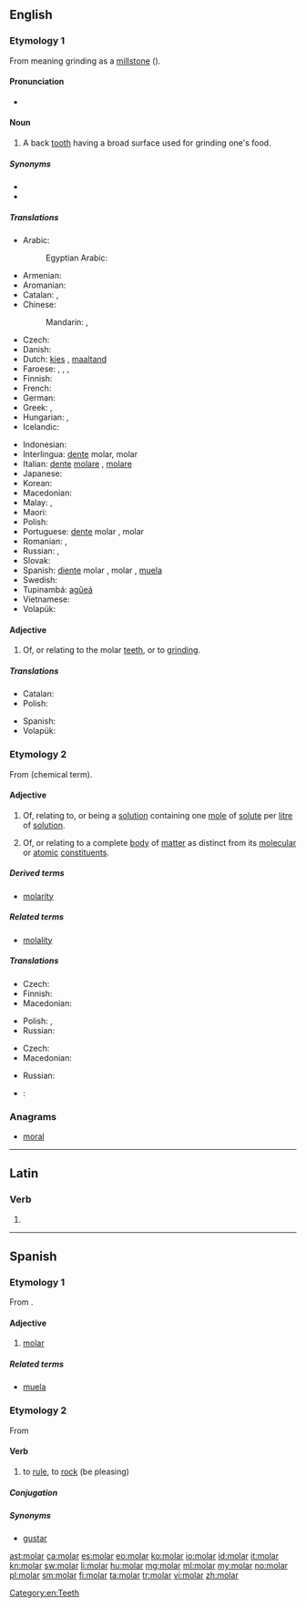 ==English==

===Etymology 1===
From {{etyl|la}} {{term|molaris|molāris|lang=la}} meaning grinding as a [[millstone]] ({{term|mola|lang=la}}).

====Pronunciation====
* {{rhymes|əʊlə(r)}}

====Noun====
{{en-noun}}

# A back [[tooth]] having a broad surface used for grinding one's food.

=====Synonyms=====
* {{l|en|wangtooth}}
* {{l|en|grinder}}

=====Translations=====
{{trans-top|back tooth}}
* Arabic: {{t-|ar|ضرس|m|tr=ḍirs|sc=Arab}}
*: Egyptian Arabic: {{tø|arz|ضرس|m|tr=ders|sc=Arab}}
* Armenian: {{t-|hy|սեղանատամ|tr=seġanatam}}
* Aromanian: {{t-|rup|mãseauã|f}}
* Catalan: {{t-|ca|queixal|m}}, {{t+|ca|molar|m}}
* Chinese:
*: Mandarin: {{t|cmn|臼齒|sc=Hani}}, {{t|cmn|臼齿|tr=jiùchǐ|sc=Hani}}
* Czech: {{t+|cs|stolička|f}}
* Danish: {{t-|da|kindtand|c}}
* Dutch: [[kies]] {{m}}, [[maaltand]] {{m}}
* Faroese: {{t-|fo|jakslur|m}}, {{t-|fo|jaksul|m}}, {{t-|fo|jaksil|m}}, {{t-|fo|jaksli|m}}
* Finnish: {{t+|fi|poskihammas}}
* French: {{t+|fr|molaire|f}}
* German: {{t+|de|Backenzahn|m}}
* Greek: {{t+|el|γομφίος|m|tr=gomfíos}},  {{qualifier|colloquial}} {{t+|el|τραπεζίτης|m|tr=trapezítis}}
* Hungarian: {{t+|hu|zápfog}},  {{t-|hu|őrlőfog}}
* Icelandic: {{t-|is|jaxl|m}}
{{trans-mid}}
* Indonesian: {{t+|id|geraham}}
* Interlingua: [[dente]] molar, molar
* Italian: [[dente]] [[molare]] {{m}}, [[molare]] {{m}}
* Japanese: {{t+|ja|臼歯|tr=きゅうし, kyūshi|sc=Jpan}}
* Korean: {{t+|ko|어금니|tr=eogeumni|sc=Kore}}
* Macedonian: {{t-|mk|катник|m|tr=kátnik}}
* Malay: {{t|ms|geraham}}, {{t|ms|gigi geraham}}
* Maori: {{t|mi|niho pū}}
* Polish: {{t-|pl|trzonowiec|m}}
* Portuguese: [[dente]] molar {{m}}, molar {{m}}
* Romanian: {{t+|ro|măsea|f}}, {{t-|ro|molar|m}}
* Russian: {{t-|ru|коренной зуб|m|tr=korennój zub}}, {{t+|ru|моляр|m|tr=moljár|sc=Cyrl}}
* Slovak: {{t-|sk|stolička|f}}
* Spanish: [[diente]] molar {{m}}, molar {{m}}, [[muela]] {{f}}
* Swedish: {{t-|sv|kindtand|c}}
* Tupinambá: [[agûeá]]
* Vietnamese: {{t+|vi|răng hàm}}
* Volapük: {{t+|vo|cügatut}}
{{trans-bottom}}

====Adjective====
{{en-adj|-}}

# Of, or relating to the molar [[teeth]], or to [[grind]]ing.

=====Translations=====
{{trans-top|back tooth}}
* Catalan: {{t+|ca|molar|m|f}}
* Polish: {{t-|pl|trzonowy|m}}
{{trans-mid}}
* Spanish: {{t+|es|molar|m|f}}
* Volapük: {{t-|vo|cügatutik}}
{{trans-bottom}}

===Etymology 2===
From {{term|mole}} (chemical term).

====Adjective====
{{en-adj|-}}

# {{chemistry}} Of, relating to, or being a [[solution]] containing one [[mole]] of [[solute]] per [[litre]] of [[solution]].
# {{physics}} Of, or relating to a complete [[body]] of [[matter]] as distinct from its [[molecular]] or [[atomic]] [[constituent]]s.

=====Derived terms=====
* [[molarity]]

=====Related terms=====
* [[molality]]

=====Translations=====
{{trans-top|containing one mole of solute per litre of solution}}
* Czech: {{t-|cs|molární}}
* Finnish: {{t-|fi|molaarinen}}
* Macedonian: {{t-|mk|моларен|m|tr=mólaren}}
{{trans-mid}}
* Polish: {{t-|pl|molowy|m}}, {{t-|pl|molarny|m}}
* Russian: {{t+|ru|молярный|sc=Cyrl|tr=moljárnyj}}
{{trans-bottom}}

{{trans-top|relating to a complete body of matter}}
* Czech: {{t-|cs|molární}}
* Macedonian: {{t-|mk|моларен|m|tr=mólaren}}
{{trans-mid}}
* Russian: {{t+|ru|молярный|sc=Cyrl|tr=moljárnyj}}
{{trans-bottom}}

{{checktrans-top}}
* {{ttbc|it}}: {{t-|it|molare}}
{{trans-mid}}
{{trans-bottom}}

===Anagrams===
* [[moral#English|moral]]

[[Category:en:Teeth]]

----

==Latin==

===Verb===
{{la-verb-form|molar}}

# {{conjugation of|molo|molō|1|s|fut|pass|ind|lang=la}}

----

==Spanish==

===Etymology 1===
From {{etyl|la|es}} {{term|molaris|molāris|lang=la}}.

====Adjective====
{{es-adj|f=molar|pl=molares}}

# [[#English|molar]]

=====Related terms=====
* [[muela]]

===Etymology 2===
From {{etyl|rmq|es}}

====Verb====
{{es-verb|mol|ar}}

# {{context|lang=es|colloquial|intransitive|Spain}} to [[rule]], to [[rock]] (be pleasing)
#: {{usex|'''Mola''' un montón.|translation=That's great.}}

=====Conjugation=====
{{es-conj-ar|mol}}

=====Synonyms=====
* [[gustar]]

[[ast:molar]]
[[ca:molar]]
[[es:molar]]
[[eo:molar]]
[[ko:molar]]
[[io:molar]]
[[id:molar]]
[[it:molar]]
[[kn:molar]]
[[sw:molar]]
[[li:molar]]
[[hu:molar]]
[[mg:molar]]
[[ml:molar]]
[[my:molar]]
[[no:molar]]
[[pl:molar]]
[[sm:molar]]
[[fi:molar]]
[[ta:molar]]
[[tr:molar]]
[[vi:molar]]
[[zh:molar]]